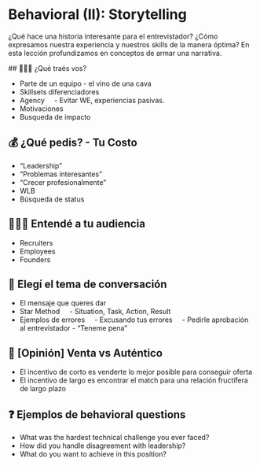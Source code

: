 
# Behavioral (II): Storytelling

¿Qué hace una historia interesante para el entrevistador? ¿Cómo expresamos nuestra experiencia y nuestros skills de la manera óptima? En esta lección profundizamos en conceptos de armar una narrativa. 

<IREmbed src="https://www.youtube.com/embed/1VEVOX3EgUw?si=SLMwS-ZJqWJHKnqi"/>

## 🙋🏻‍♂️ ¿Qué traés vos?

- Parte de un equipo - el vino de una cava
- Skillsets diferenciadores
- Agency
    - Evitar WE, experiencias pasivas.
- Motivaciones
- Busqueda de impacto

## 💰 ¿Qué pedis? - Tu Costo

- “Leadership”
- “Problemas interesantes”
- “Crecer profesionalmente”
- WLB
- Búsqueda de status

## 👩🏼‍🏫 Entendé a tu audiencia

- Recruiters
- Employees
- Founders

## 💬 Elegí el tema de conversación

- El mensaje que queres dar
- Star Method
    - Situation, Task, Action, Result
- Ejemplos de errores
    - Excusando tus errores
    - Pedirle aprobación al entrevistador - “Teneme pena”

## 🎯 [Opinión] Venta vs Auténtico

- El incentivo de corto es venderte lo mejor posible para conseguir oferta
- El incentivo de largo es encontrar el match para una relación fructífera de largo plazo

## ❓ Ejemplos de behavioral questions

- What was the hardest technical challenge you ever faced?
- How did you handle disagreement with leadership?
- What do you want to achieve in this position?
